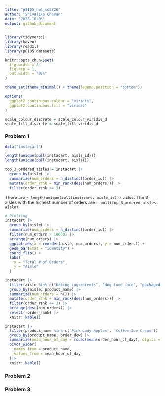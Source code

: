 ```yaml
---
title: "p8105_hw3_sc5826"
author: "Shivalika Chavan"
date: "2025-10-03"
output: github_document
---
```


```r
library(tidyverse)
library(haven)
library(readxl)
library(p8105.datasets)

knitr::opts_chunk$set(
  fig.width = 8,
  fig.asp = 1,
  out.width = "95%"
)

theme_set(theme_minimal() + theme(legend.position = "bottom"))

options(
  ggplot2.continuous.colour = "viridis",
  ggplot2.continuous.fill = "viridis"
)

scale_colour_discrete = scale_colour_viridis_d
scale_fill_discrete = scale_fill_viridis_d
```

### Problem 1
```r
data("instacart")
```

```r
length(unique(pull(instacart, aisle_id)))
length(unique(pull(instacart, aisle)))

top_3_ordered_aisles = instacart |> 
  group_by(aisle) |> 
  summarize(num_orders = n_distinct(order_id)) |> 
  mutate(order_rank = min_rank(desc(num_orders))) |> 
  filter(order_rank <= 3) 
```
There are `r length(unique(pull(instacart, aisle_id)))` aisles. The 3 aisles with the highest number of orders are `r pull(top_3_ordered_aisles, aisle)`
```r
# Plotting 
instacart |> 
  group_by(aisle) |> 
  summarize(num_orders = n_distinct(order_id)) |> 
  filter(num_orders > 10000) |> 
  arrange(num_orders) |> 
  ggplot(aes(x = reorder(aisle, num_orders), y = num_orders)) +
  geom_bar(stat = "identity") +
  coord_flip() +
  labs(
    x = "Total # of Orders",
    y = "Aisle"
  )
```

```r
instacart |>
  filter(aisle %in% c("baking ingredients", "dog food care", "packaged vegetables fruits")) |> 
  group_by(aisle, product_name) |> 
  summarize(num_orders = n()) |> 
  mutate(order_rank = min_rank(desc(num_orders))) |> 
  filter(order_rank <= 3) |> 
  arrange(desc(num_orders)) |> 
  select(-order_rank) |> 
  knitr::kable()
```

```r
instacart |> 
  filter(product_name %in% c("Pink Lady Apples", "Coffee Ice Cream")) |> 
  group_by(product_name, order_dow) |> 
  summarize(mean_hour_of_day = round(mean(order_hour_of_day), digits = 1)) |> 
  pivot_wider(
    names_from = product_name,
    values_from = mean_hour_of_day
  )|> 
  knitr::kable()

```


### Problem 2
### Problem 3
